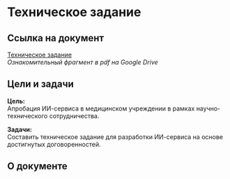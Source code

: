 # Техническое задание

## Ссылка на документ

[Техническое задание](#)  
*Ознакомительный фрагмент в pdf на Google Drive*

## Цели и задачи

**Цель:**  
Апробация ИИ-сервиса в медицинском учреждении в рамках научно-технического сотрудничества.

**Задачи:**  
Составить техническое задание для разработки ИИ-сервиса на основе достигнутых договоренностей.

## О документе

